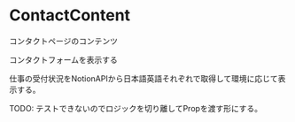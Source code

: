 
# ContactContent

コンタクトページのコンテンツ

コンタクトフォームを表示する

仕事の受付状況をNotionAPIから日本語英語それぞれで取得して環境に応じて表示する。

TODO: テストできないのでロジックを切り離してPropを渡す形にする。

<ArgsTable of={ContactContent} />
